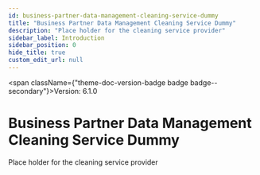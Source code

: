 ```yaml
---
id: business-partner-data-management-cleaning-service-dummy
title: "Business Partner Data Management Cleaning Service Dummy"
description: "Place holder for the cleaning service provider"
sidebar_label: Introduction
sidebar_position: 0
hide_title: true
custom_edit_url: null
---
```



<span className={"theme-doc-version-badge badge badge--secondary"}>Version: 6.1.0</span>

# Business Partner Data Management Cleaning Service Dummy



Place holder for the cleaning service provider


      